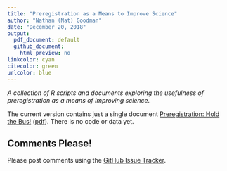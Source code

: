 ```yaml
---
title: "Preregistration as a Means to Improve Science"
author: "Nathan (Nat) Goodman"
date: "December 20, 2018"
output:
  pdf_document: default
  github_document:
    html_preview: no
linkcolor: cyan
citecolor: green
urlcolor: blue
---
```

<!-- README.md is generated from README.Rmd. Please edit that file -->

*A collection of R scripts and documents exploring the usefulness of preregistration as a means of improving science.*

The current version contains just a single document [Preregistration: Hold the Bus!](https://natgoodman.github.io/pregr/pregr.stable.html) ([pdf](https://natgoodman.github.io/pregr/pregr.stable.pdf)). There is no code or data yet.

## Comments Please!

Please post comments using the [GitHub Issue Tracker](https://github.com/natgoodman/pregr/issues).


